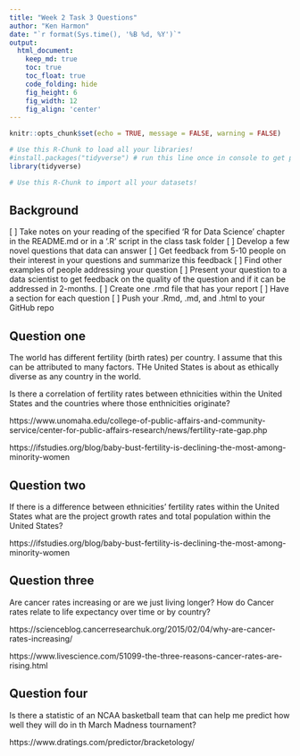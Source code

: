 ```yaml
---
title: "Week 2 Task 3 Questions"
author: "Ken Harmon"
date: "`r format(Sys.time(), '%B %d, %Y')`"
output:
  html_document:  
    keep_md: true
    toc: true
    toc_float: true
    code_folding: hide
    fig_height: 6
    fig_width: 12
    fig_align: 'center'
---
```


```r
knitr::opts_chunk$set(echo = TRUE, message = FALSE, warning = FALSE)
```

```r
# Use this R-Chunk to load all your libraries!
#install.packages("tidyverse") # run this line once in console to get package
library(tidyverse)

```

```r
# Use this R-Chunk to import all your datasets!

```

## Background

[ ] Take notes on your reading of the specified ‘R for Data Science’ chapter in the README.md or in a ‘.R’ script in the class task folder
[ ] Develop a few novel questions that data can answer
[ ] Get feedback from 5-10 people on their interest in your questions and summarize this feedback
[ ] Find other examples of people addressing your question
[ ] Present your question to a data scientist to get feedback on the quality of the question and if it can be addressed in 2-months.
[ ] Create one .rmd file that has your report
[ ] Have a section for each question
[ ] Push your .Rmd, .md, and .html to your GitHub repo

## Question one

The world has different fertility (birth rates) per country. I assume that this can be attributed to many factors. THe United States is about as ethically diverse as any country in the world. 

Is there a correlation of fertility rates between ethnicities within the United States and the countries where those enthnicities originate?

https://www.unomaha.edu/college-of-public-affairs-and-community-service/center-for-public-affairs-research/news/fertility-rate-gap.php

https://ifstudies.org/blog/baby-bust-fertility-is-declining-the-most-among-minority-women

## Question two

If there is a difference between ethnicities' fertility rates within the United States what are the project growth rates and total population within the United States?

https://ifstudies.org/blog/baby-bust-fertility-is-declining-the-most-among-minority-women

## Question three

Are cancer rates increasing or are we just living longer?
How do Cancer rates relate to life expectancy over time or by country?

https://scienceblog.cancerresearchuk.org/2015/02/04/why-are-cancer-rates-increasing/

https://www.livescience.com/51099-the-three-reasons-cancer-rates-are-rising.html

## Question four

Is there a statistic of an NCAA basketball team that can help me predict how well they will do in th March Madness tournament?

https://www.dratings.com/predictor/bracketology/


